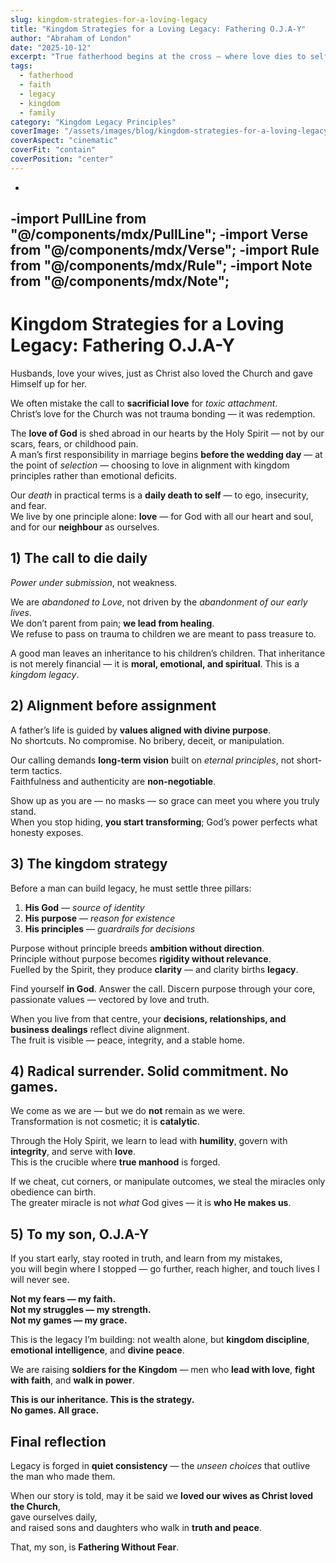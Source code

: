 ```yaml
---
slug: kingdom-strategies-for-a-loving-legacy
title: "Kingdom Strategies for a Loving Legacy: Fathering O.J.A-Y"
author: "Abraham of London"
date: "2025-10-12"
excerpt: "True fatherhood begins at the cross — where love dies to self and lives for legacy. This is the blueprint for men who refuse to pass down trauma and choose instead to build enduring kingdom legacies."
tags:
  - fatherhood
  - faith
  - legacy
  - kingdom
  - family
category: "Kingdom Legacy Principles"
coverImage: "/assets/images/blog/kingdom-strategies-for-a-loving-legacy.jpg"
coverAspect: "cinematic"
coverFit: "contain"
coverPosition: "center"
---
```


-
-import PullLine from "@/components/mdx/PullLine";
-import Verse from "@/components/mdx/Verse";
-import Rule from "@/components/mdx/Rule";
-import Note from "@/components/mdx/Note";
-
# Kingdom Strategies for a Loving Legacy: Fathering O.J.A-Y

<Verse cite="Ephesians 5:25">
  Husbands, love your wives, just as Christ also loved the Church and gave Himself up for her.
</Verse>

We often mistake the call to **sacrificial love** for *toxic attachment*.  
Christ’s love for the Church was not trauma bonding — it was redemption.

The **love of God** is shed abroad in our hearts by the Holy Spirit — not by our scars, fears, or childhood pain.  
A man’s first responsibility in marriage begins **before the wedding day** — at the point of *selection* — choosing to love in alignment with kingdom principles rather than emotional deficits.

Our *death* in practical terms is a **daily death to self** — to ego, insecurity, and fear.  
We live by one principle alone: **love** — for God with all our heart and soul, and for our **neighbour** as ourselves.

<Rule />

## 1) The call to die daily

<PullLine subtle>
  <em>Power under submission</em>, not weakness.
</PullLine>

We are *abandoned to Love*, not driven by the *abandonment of our early lives*.  
We don’t parent from pain; **we lead from healing**.  
We refuse to pass on trauma to children we are meant to pass treasure to.

<Verse cite="Proverbs 13:22">
  A good man leaves an inheritance to his children’s children.
</Verse>

<Note tone="key" title="Legacy lens">
  That inheritance is not merely financial — it is <strong>moral, emotional, and spiritual</strong>.  
  This is a <em>kingdom legacy</em>.
</Note>

<Rule />

## 2) Alignment before assignment

A father’s life is guided by **values aligned with divine purpose**.  
No shortcuts. No compromise. No bribery, deceit, or manipulation.

Our calling demands **long-term vision** built on *eternal principles*, not short-term tactics.  
Faithfulness and authenticity are **non-negotiable**.

Show up as you are — no masks — so grace can meet you where you truly stand.  
When you stop hiding, **you start transforming**; God’s power perfects what honesty exposes.

<Rule />

## 3) The kingdom strategy

Before a man can build legacy, he must settle three pillars:

1. **His God** — *source of identity*  
2. **His purpose** — *reason for existence*  
3. **His principles** — *guardrails for decisions*

Purpose without principle breeds **ambition without direction**.  
Principle without purpose becomes **rigidity without relevance**.  
Fuelled by the Spirit, they produce **clarity** — and clarity births **legacy**.

<PullLine>
  Find yourself <strong>in God</strong>. Answer the call. Discern purpose through your core, passionate values — vectored by love and truth.
</PullLine>

When you live from that centre, your **decisions, relationships, and business dealings** reflect divine alignment.  
The fruit is visible — peace, integrity, and a stable home.

<Rule />

## 4) Radical surrender. Solid commitment. No games.

We come as we are — but we do **not** remain as we were.  
Transformation is not cosmetic; it is **catalytic**.

Through the Holy Spirit, we learn to lead with **humility**, govern with **integrity**, and serve with **love**.  
This is the crucible where **true manhood** is forged.

If we cheat, cut corners, or manipulate outcomes, we steal the miracles only obedience can birth.  
The greater miracle is not *what* God gives — it is **who He makes us**.

<Rule />

## 5) To my son, O.J.A-Y

If you start early, stay rooted in truth, and learn from my mistakes,  
you will begin where I stopped — go further, reach higher, and touch lives I will never see.

<PullLine>
  <strong>Not my fears — my faith.</strong><br />
  <strong>Not my struggles — my strength.</strong><br />
  <strong>Not my games — my grace.</strong>
</PullLine>

This is the legacy I’m building: not wealth alone, but **kingdom discipline**, **emotional intelligence**, and **divine peace**.

We are raising **soldiers for the Kingdom** — men who **lead with love**, **fight with faith**, and **walk in power**.

<PullLine subtle>
  <strong>This is our inheritance. This is the strategy.</strong><br />
  <strong>No games. All grace.</strong>
</PullLine>

<Rule />

## Final reflection

Legacy is forged in **quiet consistency** — the *unseen choices* that outlive the man who made them.

When our story is told, may it be said we **loved our wives as Christ loved the Church**,  
gave ourselves daily,  
and raised sons and daughters who walk in **truth and peace**.

That, my son, is **Fathering Without Fear**.
